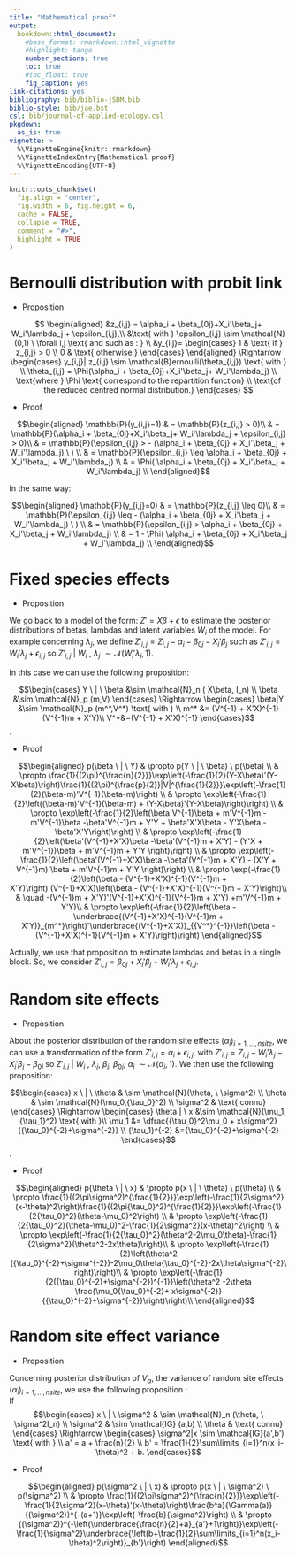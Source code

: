 ```yaml
---
title: "Mathematical proof"
output:
  bookdown::html_document2:
    #base_format: rmarkdown::html_vignette
    #highlight: tango
    number_sections: true
    toc: true
    #toc_float: true
    fig_caption: yes
link-citations: yes
bibliography: bib/biblio-jSDM.bib
biblio-style: bib/jae.bst
csl: bib/journal-of-applied-ecology.csl
pkgdown:
  as_is: true
vignette: >
  %\VignetteEngine{knitr::rmarkdown}
  %\VignetteIndexEntry{Mathematical proof}
  %\VignetteEncoding{UTF-8}
---
```



```r
knitr::opts_chunk$set(
  fig.align = "center",
  fig.width = 6, fig.height = 6,
  cache = FALSE,
  collapse = TRUE,
  comment = "#>",
  highlight = TRUE
)
```

# Bernoulli distribution with probit link 

- Proposition

$$
\begin{aligned}
&z_{i,j} = \alpha_i + \beta_{0j}+X_i'\beta_j+ W_i'\lambda_j + \epsilon_{i,j},\\
&\text{ with } \epsilon_{i,j} \sim \mathcal{N}(0,1) \ \forall i,j  \text{ and such as : } \\
&y_{i,j}=
\begin{cases}
1 & \text{ if } z_{i,j} > 0 \\
0 &  \text{ otherwise.}
\end{cases} 
\end{aligned}
\Rightarrow  
\begin{cases}
y_{i,j}| z_{i,j} \sim \mathcal{B}ernoulli(\theta_{i,j}) \text{ with } \\
\theta_{i,j} = \Phi(\alpha_i + \beta_{0j}+X_i'\beta_j+ W_i'\lambda_j) \\
\text{where } \Phi \text{ correspond to the repartition function} \\
\text{of the reduced centred normal distribution.}
\end{cases}
$$

- Proof

$$\begin{aligned}
\mathbb{P}(y_{i,j}=1) & = \mathbb{P}(z_{i,j} > 0)\\
& = \mathbb{P}(\alpha_i + \beta_{0j}+X_i'\beta_j+ W_i'\lambda_j + \epsilon_{i,j} > 0)\\
& = \mathbb{P}(\epsilon_{i,j} > - (\alpha_i + \beta_{0j} + X_i'\beta_j + W_i'\lambda_j) \ ) \\
& = \mathbb{P}(\epsilon_{i,j} \leq \alpha_i + \beta_{0j} + X_i'\beta_j + W_i'\lambda_j) \\
& = \Phi( \alpha_i + \beta_{0j} + X_i'\beta_j + W_i'\lambda_j) \\
\end{aligned}$$

In the same way:

$$\begin{aligned}
\mathbb{P}(y_{i,j}=0) & = \mathbb{P}(z_{i,j} \leq 0)\\
& = \mathbb{P}(\epsilon_{i,j} \leq - (\alpha_i + \beta_{0j} + X_i'\beta_j + W_i'\lambda_j) \ ) \\
& = \mathbb{P}(\epsilon_{i,j} > \alpha_i + \beta_{0j} + X_i'\beta_j + W_i'\lambda_j) \\
& = 1 - \Phi( \alpha_i + \beta_{0j} + X_i'\beta_j + W_i'\lambda_j) \\
\end{aligned}$$

# Fixed species effects

- Proposition

We go back to a model of the form: $Z' = X\beta + \epsilon$ to estimate the posterior distributions of betas, lambdas and latent variables $W_i$ of the model. For example concerning $\lambda_j$, we define $Z'_{i,j} = Z_{i,j} - \alpha_i - \beta_{0j} - X_i'\beta_j$ such as $Z'_{i,j} = W_i'\lambda_j + \epsilon_{i,j}$ so $Z'_{i,j} \ | \ W_i \ , \ \lambda_j \  \sim \mathcal{N}( W_i'\lambda_j, 1)$.  

In this case we can use the following proposition:

$$\begin{cases} 
Y \ | \ \beta &\sim \mathcal{N}_n ( X\beta, I_n) \\
\beta  &\sim \mathcal{N}_p (m,V)
\end{cases}
\Rightarrow \begin{cases}
\beta|Y &\sim \mathcal{N}_p (m^*,V^*) \text{ with }  \\
m^* &= (V^{-1} + X'X)^{-1}(V^{-1}m + X'Y)\\
V^*&=(V^{-1} + X'X)^{-1} 
\end{cases}$$.

- Proof

$$\begin{aligned}
p(\beta \ | \ Y) & \propto  p(Y \ | \ \beta) \ p(\beta) \\
& \propto  \frac{1}{(2\pi)^{\frac{n}{2}}}\exp\left(-\frac{1}{2}(Y-X\beta)'(Y-X\beta)\right)\frac{1}{(2\pi)^{\frac{p}{2}}|V|^{\frac{1}{2}}}\exp\left(-\frac{1}{2}(\beta-m)'V^{-1}(\beta-m)\right) \\
& \propto \exp\left(-\frac{1}{2}\left((\beta-m)'V^{-1}(\beta-m) + (Y-X\beta)'(Y-X\beta)\right)\right) \\
& \propto \exp\left(-\frac{1}{2}\left(\beta'V^{-1}\beta + m'V^{-1}m - m'V^{-1}\beta -\beta'V^{-1}m + Y'Y + \beta'X'X\beta - Y'X\beta - \beta'X'Y\right)\right) \\
& \propto \exp\left(-\frac{1}{2}\left(\beta'(V^{-1}+X'X)\beta -\beta'(V^{-1}m + X'Y) - (Y'X + m'V^{-1})\beta + m'V^{-1}m + Y'Y \right)\right) \\
& \propto \exp\left(-\frac{1}{2}\left(\beta'(V^{-1}+X'X)\beta -\beta'(V^{-1}m + X'Y) - (X'Y + V^{-1}m)'\beta + m'V^{-1}m + Y'Y \right)\right) \\
& \propto \exp(-\frac{1}{2}\left(\beta - (V^{-1}+X'X)^{-1}(V^{-1}m + X'Y)\right)'(V^{-1}+X'X)\left(\beta - (V^{-1}+X'X)^{-1}(V^{-1}m + X'Y)\right)\\
& \quad -(V^{-1}m + X'Y)'(V^{-1}+X'X)^{-1}(V^{-1}m + X'Y) +m'V^{-1}m + Y'Y)\\
& \propto \exp\left(-\frac{1}{2}\left(\beta - \underbrace{(V^{-1}+X'X)^{-1}(V^{-1}m + X'Y)}_{m^*}\right)'\underbrace{(V^{-1}+X'X)}_{{V^*}^{-1}}\left(\beta - (V^{-1}+X'X)^{-1}(V^{-1}m + X'Y)\right)\right)
\end{aligned}$$

Actually, we use that proposition to estimate lambdas and betas in a single block. So, we consider $Z'_{i,j} = \beta_{0j} + X_i'\beta_j+ W_i'\lambda_j +\epsilon_{i,j}$. 

# Random site effects

- Proposition

About the posterior distribution of the random site effects $(\alpha_i)_{i=1,\dots,nsite}$, we can use a transformation of the form $Z'_{i,j} = \alpha_i + \epsilon_{i,j}$, with $Z'_{i,j} = Z_{i,j} - W_i'\lambda_j - X_i'\beta_j- \beta_{0j}$ so $Z'_{i,j} \ | \ W_i \ , \ \lambda_j, \ \beta_j, \ \beta_{0j}, \ \alpha_i \ \sim \mathcal{N}(\alpha_i,1)$. We then use the following proposition:  

$$\begin{cases} 
x \ | \ \theta & \sim \mathcal{N}(\theta, \ \sigma^2) \\
\theta  & \sim \mathcal{N}(\mu_0,{\tau_0}^2) \\
\sigma^2 & \text{ connu}
\end{cases}
\Rightarrow
\begin{cases} 
\theta | \ x &\sim \mathcal{N}(\mu_1,{\tau_1}^2) \text{ with }\\
\mu_1 &= \dfrac{{\tau_0}^2\mu_0 + x\sigma^2}{{\tau_0}^{-2}+\sigma^{-2}} \\
{\tau_1}^{-2} &={\tau_0}^{-2}+\sigma^{-2}
\end{cases}$$.  

- Proof

$$\begin{aligned}
p(\theta \ | \ x) & \propto  p(x \ | \ \theta) \ p(\theta) \\
& \propto  \frac{1}{(2\pi\sigma^2)^{\frac{1}{2}}}\exp\left(-\frac{1}{2\sigma^2}(x-\theta)^2\right)\frac{1}{(2\pi{\tau_0}^2)^{\frac{1}{2}}}\exp\left(-\frac{1}{2{\tau_0}^2}(\theta-\mu_0)^2\right) \\
& \propto \exp\left(-\frac{1}{2{\tau_0}^2}(\theta-\mu_0)^2-\frac{1}{2\sigma^2}(x-\theta)^2\right) \\
& \propto \exp\left(-\frac{1}{2{\tau_0}^2}(\theta^2-2\mu_0\theta)-\frac{1}{2\sigma^2}(\theta^2-2x\theta)\right)\\
& \propto \exp\left(-\frac{1}{2}\left(\theta^2 ({\tau_0}^{-2}+\sigma^{-2})-2\mu_0\theta{\tau_0}^{-2}-2x\theta\sigma^{-2}\right)\right)\\
& \propto \exp\left(-\frac{1}{2({\tau_0}^{-2}+\sigma^{-2})^{-1}}\left(\theta^2 -2\theta \frac{\mu_0{\tau_0}^{-2}+ x\sigma^{-2}}{{\tau_0}^{-2}+\sigma^{-2}}\right)\right)\\
\end{aligned}$$

# Random site effect variance

- Proposition

Concerning posterior distribution of $V_{\alpha}$, the variance of random site effects $(\alpha_i)_{i=1,\dots,nsite}$, we use the following proposition :   
If $$\begin{cases} 
x \ | \ \sigma^2 & \sim \mathcal{N}_n (\theta, \ \sigma^2I_n) \\
\sigma^2  & \sim \mathcal{IG} (a,b) \\
\theta & \text{ connu}
\end{cases} \Rightarrow 
\begin{cases}
\sigma^2|x \sim \mathcal{IG}(a',b') \text{ with } \\
a' = a + \frac{n}{2} \\ 
b' = \frac{1}{2}\sum\limits_{i=1}^n(x_i-\theta)^2 + b. 
\end{cases}$$

- Proof 

$$\begin{aligned}
p(\sigma^2 \ | \ x) & \propto  p(x \ | \ \sigma^2) \ p(\sigma^2) \\
& \propto  \frac{1}{(2\pi\sigma^2)^{\frac{n}{2}}}\exp\left(-\frac{1}{2\sigma^2}(x-\theta)'(x-\theta)\right)\frac{b^a}{\Gamma(a)}{(\sigma^2)}^{-(a+1)}\exp\left(-\frac{b}{\sigma^2}\right) \\
& \propto {(\sigma^2)}^{-\left(\underbrace{\frac{n}{2}+a}_{a'}+1\right)}\exp\left(-\frac{1}{\sigma^2}\underbrace{\left(b+\frac{1}{2}\sum\limits_{i=1}^n(x_i-\theta)^2\right)}_{b'}\right)
\end{aligned}$$

